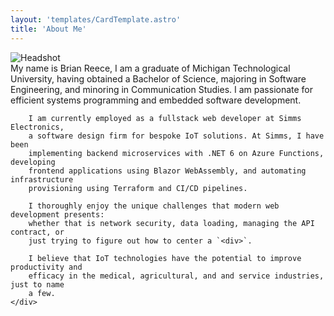 ```yaml
---
layout: 'templates/CardTemplate.astro'
title: 'About Me'
---
```



<section class={styles.about}>
    <img src="/headshot.jpg" alt="Headshot" />
    <div>
        My name is Brian Reece, I am a graduate of Michigan Technological
        University, having obtained a Bachelor of Science, majoring in Software
        Engineering, and minoring in Communication Studies. I am passionate for
        efficient systems programming and embedded software development.
        
        I am currently employed as a fullstack web developer at Simms Electronics,
        a software design firm for bespoke IoT solutions. At Simms, I have been
        implementing backend microservices with .NET 6 on Azure Functions, developing
        frontend applications using Blazor WebAssembly, and automating infrastructure
        provisioning using Terraform and CI/CD pipelines.
        
        I thoroughly enjoy the unique challenges that modern web development presents:
        whether that is network security, data loading, managing the API contract, or
        just trying to figure out how to center a `<div>`.
        
        I believe that IoT technologies have the potential to improve productivity and
        efficacy in the medical, agricultural, and and service industries, just to name
        a few.
    </div>
</section>
